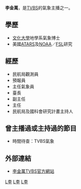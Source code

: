 '''李金萬'''{{BD||2月10日}}，是[[TVBS|TVBS]]的氣象主播之一。

==學歷==
*[[文化大學|文化大學]]地學系氣象博士
*美國[[ATARS|ATARS]]及[[NOAA|NOAA]]／[[FSL|FSL]]研究

==經歷==
*民航局觀測員
*預報員
*主任氣象員
*臺長
*副主任
*主任
*民航局及國科會研究計畫主持人

==曾主播過或主持過的節目==
*時間待查：TVBS氣象

==外部連結==
*[http://www.tvbs.com.tw/anchor/anchor_22.asp 李金萬TVBS官方網站] {{Wayback|url=http://www.tvbs.com.tw/anchor/anchor_22.asp |date=20160806183809 }}
[[Category:中國文化大學校友|L李]]
[[Category:台灣電視氣象主播|L李]]
[[Category:TVBS主播|L李]]
{{TW-bio-stub}}